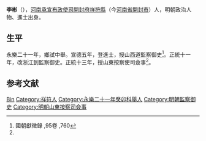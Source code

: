 {{Otheruses|other=名为李彬的其他人物|李彬}}

'''李彬'''（{{bd|1398年||1468年|catIdx=}}），[[河南承宣布政使司|河南承宣布政使司]][[開封府|開封府]][[祥符縣|祥符縣]]（今[[河南省|河南省]][[開封市|開封市]]）人，明朝政治人物、進士出身。

== 生平 ==
永樂二十一年，鄉試中舉。宣德五年，登進士，授山西道監察御史<ref name="#1">國朝獻徵錄 ,95卷 ,760</ref>。正統十一年，改浙江到監察御史。正統十三年，授山東按察使司僉事<ref name="#1"/>。

== 参考文献 ==
{{reflist|2}}

{{宣德五年庚戌科殿試金榜}}

{{Authority control}}
{{DEFAULTSORT:Li李}}
[[Category:李姓|Bin]]
[[Category:祥符人|Category:祥符人]]
[[Category:永樂二十一年癸卯科舉人|Category:永樂二十一年癸卯科舉人]]
[[Category:明朝監察御史|Category:明朝監察御史]]
[[Category:明朝山東按察司僉事|Category:明朝山東按察司僉事]]


{{明朝人物小作品}}